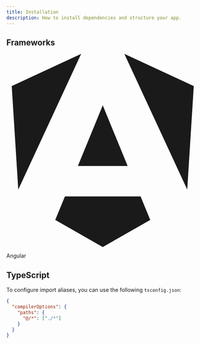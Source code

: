 ```yaml
---
title: Installation
description: How to install dependencies and structure your app.
---
```


## Frameworks

<div className="grid sm:grid-cols-2 gap-4 mt-8 sm:gap-6">
 <LinkedCard href="/docs/installation/angular">
    <svg
      role="img"
      viewBox="0 0 24 24"
      xmlns="http://www.w3.org/2000/svg"
      className="w-10 h-10"
      fill="currentColor"
    >
      <title>Angular</title>
      <path d="M16.712 17.711H7.288l-1.204 2.916L12 24l5.916-3.373-1.204-2.916ZM14.692 0l7.832 16.855.814-12.856L14.692 0ZM9.308 0 .662 3.999l.814 12.856L9.308 0Zm-.405 13.93h6.198L12 6.396 8.903 13.93Z" />
    </svg>
    <p className="font-medium mt-2">Angular</p>
  </LinkedCard>
</div>

## TypeScript

To configure import aliases, you can use the following `tsconfig.json`:

```json {4} title="tsconfig.json"
{
  "compilerOptions": {
    "paths": {
      "@/*": ["./*"]
    }
  }
}
```
